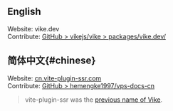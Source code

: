 
## English

Website: <Link href="/">vike.dev</Link><br/>
Contribute: [GitHub > vikejs/vike > packages/vike.dev/](https://github.com/vikejs/vike/tree/main/packages/vike.dev)

## 简体中文{#chinese}

Website: [cn.vite-plugin-ssr.com](https://cn.vite-plugin-ssr.com)<br/>
Contribute: [GitHub > hemengke1997/vps-docs-cn](https://github.com/hemengke1997/vps-docs-cn)

> vite-plugin-ssr was the [previous name of Vike](https://vite-plugin-ssr.com/vike).
